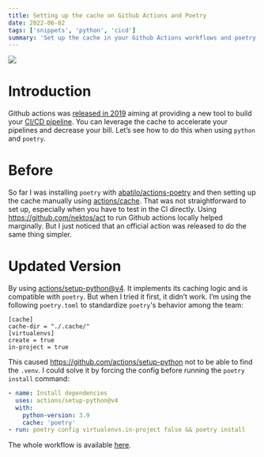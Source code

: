 ```yaml
---
title: Setting up the cache on Github Actions and Poetry
date: 2022-06-02
tags: ['snippets', 'python', 'cicd']
summary: 'Set up the cache in your Github Actions workflows and poetry.'
---
```


![](/static/images/github_actions_poetry_cache/github_actions_poetry_and_cache.png)

# Introduction

Github actions was [released in 2019](https://github.blog/2019-08-08-github-actions-now-supports-ci-cd/#:~:text=We%20hope%20you'll%20try,to%20hear%20what%20you%20think!) aiming at providing a new tool to build your [CI/CD pipeline](https://en.wikipedia.org/wiki/CI/CD). You can leverage the cache to accelerate your pipelines and decrease your bill. Let’s see how to do this when using `python` and `poetry`.

# Before

So far I was installing `poetry` with [abatilo/actions-poetry](https://github.com/abatilo/actions-poetry) and then setting up the cache manually using [actions/cache](https://github.com/actions/cache). That was not straightforward to set up, especially when you have to test in the CI directly. Using https://github.com/nektos/act to run Github actions locally helped marginally. But I just noticed that an official action was released to do the same thing simpler.

# Updated Version

By using [actions/setup-python@v4](https://github.com/actions/setup-python). It implements its caching logic and is compatible with `poetry`. But when I tried it first, it didn’t work. I’m using the following `poetry.toml` to standardize `poetry`'s behavior among the team:

```text
[cache]
cache-dir = "./.cache/"
[virtualenvs]
create = true
in-project = true
```

This caused https://github.com/actions/setup-python not to be able to find the `.venv`. I could solve it by forcing the config before running the `poetry install` command:

```yaml
- name: Install dependencies
  uses: actions/setup-python@v4
  with:
    python-version: 3.9
    cache: 'poetry'
- run: poetry config virtualenvs.in-project false && poetry install
```

The whole workflow is available [here](https://gist.github.com/dhassault/1bd6b16dba0879107846c51b00d62ac6).

